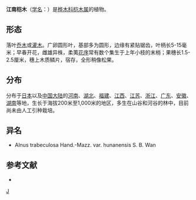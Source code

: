{{Speciesbox 
| taxon = Alnus trabeculosa
| authority =  Hand.-Mazz.
}}

'''江南桤木'''（[[学名|学名]]：{{lang|la|''Alnus trabeculosa''}}）是[[桦木科|桦木科]][[桤木属|桤木属]]的植物。

== 形态 ==
落叶[[乔木|乔木]]或[[灌木|灌木]]。广卵圆形叶，基部多为圆形，边缘有紧贴锯齿，叶柄长5-15毫米；早春开花，雌雄异株，柔荑[[花序|花序]]常有数个集生于上年小枝的末梢；果穗长1.5-2.5厘米，穗上木质鳞片，宿存，全形稍像松果。

== 分布 ==
分布于[[日本|日本]]以及[[中国大陆|中国大陆]]的[[河南|河南]]、[[湖北|湖北]]、[[福建|福建]]、[[江西|江西]]、[[江苏|江苏]]、[[浙江|浙江]]、[[广东|广东]]、[[安徽|安徽]]、[[湖南|湖南]]等地，生长于海拔200米至1,000米的地区，多生在山谷和河谷的林中，目前尚未由人工引种栽培。

== 异名 ==
* Alnus trabeculosa Hand.-Mazz. var. hunanensis S. B. Wan

== 参考文献 ==
<div class="references-small">
* {{cite web| url =http://www.bioinfo.cn/db05/KmzwSpecies.php?action=view&id=1580| title =江南桤木| work =《中国高等植物数据库全库》| publisher =中国科学院微生物研究所| author =昆明植物研究所| accessdate =2009-02-22| deadurl =yes| archiveurl =https://web.archive.org/web/20160305033737/http://www.bioinfo.cn/db05/KmzwSpecies.php?action=view&id=1580| archivedate =2016-03-05}}
</div>
{{Taxonbar|from=Q366477}}

[[Category:桤木属|J]]


{{植物小作品}}